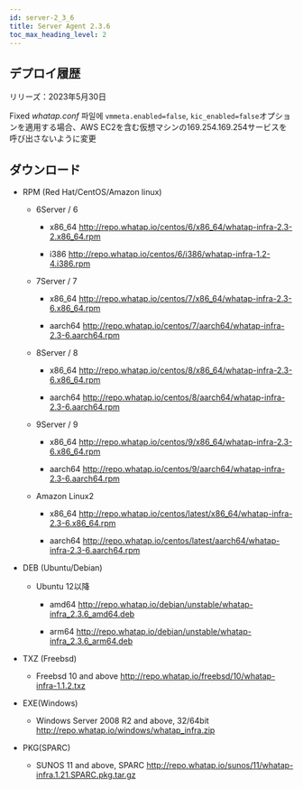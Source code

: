 ```yaml
---
id: server-2_3_6
title: Server Agent 2.3.6
toc_max_heading_level: 2
---
```


## デプロイ履歴

リリーズ：2023年5月30日

<p><Status>Fixed</Status> <em>whatap.conf</em> 파일에 <code>vmmeta.enabled=false</code>, <code>kic_enabled=false</code>オプションを適用する場合、AWS EC2を含む仮想マシンの169.254.169.254サービスを呼び出さないように変更</p>

## ダウンロード

-   RPM (Red Hat/CentOS/Amazon linux)

    -   6Server / 6

        -   x86_64 http://repo.whatap.io/centos/6/x86_64/whatap-infra-2.3-2.x86_64.rpm

        -   i386 http://repo.whatap.io/centos/6/i386/whatap-infra-1.2-4.i386.rpm

    -   7Server / 7

        -   x86_64 http://repo.whatap.io/centos/7/x86_64/whatap-infra-2.3-6.x86_64.rpm

        -   aarch64 http://repo.whatap.io/centos/7/aarch64/whatap-infra-2.3-6.aarch64.rpm

    -   8Server / 8

        -   x86_64 http://repo.whatap.io/centos/8/x86_64/whatap-infra-2.3-6.x86_64.rpm

        -   aarch64 http://repo.whatap.io/centos/8/aarch64/whatap-infra-2.3-6.aarch64.rpm

    -   9Server / 9

        -   x86_64 http://repo.whatap.io/centos/9/x86_64/whatap-infra-2.3-6.x86_64.rpm

        -   aarch64 http://repo.whatap.io/centos/9/aarch64/whatap-infra-2.3-6.aarch64.rpm

    -   Amazon Linux2

        -   x86_64 http://repo.whatap.io/centos/latest/x86_64/whatap-infra-2.3-6.x86_64.rpm

        -   aarch64 http://repo.whatap.io/centos/latest/aarch64/whatap-infra-2.3-6.aarch64.rpm

-   DEB (Ubuntu/Debian)

    -   Ubuntu 12以降

        -   amd64 http://repo.whatap.io/debian/unstable/whatap-infra_2.3.6_amd64.deb

        -   arm64 http://repo.whatap.io/debian/unstable/whatap-infra_2.3.6_arm64.deb

-   TXZ (Freebsd)

    -   Freebsd 10 and above http://repo.whatap.io/freebsd/10/whatap-infra-1.1.2.txz

-   EXE(Windows)

    -   Windows Server 2008 R2 and above, 32/64bit http://repo.whatap.io/windows/whatap_infra.zip

-   PKG(SPARC)

    -   SUNOS 11 and above, SPARC http://repo.whatap.io/sunos/11/whatap-infra.1.21.SPARC.pkg.tar.gz
